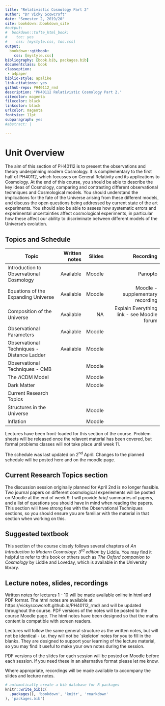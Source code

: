 ```yaml
---
title: "Relativistic Cosmology Part 2"
author: "Dr Vicky Scowcroft"
date: "Semester 2, 2019/20"
site: bookdown::bookdown_site
#output:
#  bookdown::tufte_html_book:
#    toc: yes
#    css: [mystyle.css, toc.css]
output: 
  bookdown::gitbook:
    css: [mystyle.css]
bibliography: [book.bib, packages.bib]
documentclass: book
classoption: 
 - a4paper
biblio-style: apalike
link-citations: yes
github-repo: PH40112_rmd
description: "PH40112 Relativistic Cosmology Part 2."
citecolor: magenta
filecolor: black
linkcolor: black
urlcolor: magenta
fontsize: 11pt
subparagraph: yes
#abstract: | 

---
```

# Unit Overview {-}
  The aim of this section of PH40112 is to present the observations and
  theory underpinning modern Cosmology. It is complementary to the first
  half of PH40112, which focusses on General Relativity and its
  applications to Cosmology. At the end of this course, you should be
  able to describe the key ideas of Cosmology, comparing and contrasting
  different observational techniques and Cosmological models. You should
  understand the implications for the fate of the Universe arising from
  these different models, and discuss the open questions being addressed
  by current state of the art experiments. You should also be able to
  assess how systematic errors and experimental uncertainties affect
  cosmological experiments, in particular how these affect our ability
  to discriminate between different models of the Universe's evolution.
  
## Topics and Schedule {-}



| Topic                                      | Written notes | Slides |                                  Recording |
|--------------------------------------------|--------------:|-------:|-------------------------------------------:|
| Introduction to Observational Cosmology    |     Available | Moodle |                                    Panopto |
| Equations of the Expanding Universe        |     Available | Moodle |           Moodle - supplementary recording |
| Composition of the Universe                |     Available |     NA | Explain Everything link - see Moodle forum |
| Observational Parameters                   |     Available | Moodle |                                            |
| Observational Techniques - Distance Ladder |     Available | Moodle |                                            |
| Observational Techniques - CMB             |               | Moodle |                                            |
| The $\Lambda$CDM Model                     |               | Moodle |                                            |
| Dark Matter                                |               | Moodle |                                            |
| Current Research Topics                    |               |        |                                            |
| Structures in the Universe                 |               | Moodle |                                            |
| Inflation                                  |               | Moodle |                                            |

Lectures have been front-loaded for this section of the course. Problem sheets will be released once the relavent material has been covered, but formal problems classes will not take place until week 11.

The schedule was last updated on 2<sup>nd</sup> April. Changes to the planned schedule will be posted here and on the moodle page. 

## Current Research Topics section {-}

The discussion session originally planned for April 2nd is no longer feasible. Two journal papers on different cosmological experiements will be posted on Moodle at the end of week 9. I will provide *brief* summaries of papers, and a list of questions you should have in mind when reading the papers. This section will have strong ties with the Observational Techniques sections, so you should ensure you are familiar with the material in that section when working on this. 

## Suggested textbook {-}
  This section of the course closely follows several chapters of *An
  Introduction to Modern Cosmology: 3<sup>rd</sup> edition* by Liddle.
  You may find it helpful to refer to this book or others such as *The
  Oxford companion to Cosmology* by Liddle and Loveday, which is
  available in the University library.

## Lecture notes, slides, recordings {-}

Written notes for lectures 1 - 10 will be made available online in html and PDF format. The html notes are available at https://vickyscowcroft.github.io/PH40112_rmd/ and will be updated throughout the course. PDF versions of the notes will be posted to the course Moodle page. The html notes have been designed so that the maths content is compatible with screen readers. 

Lectures will follow the same general structure as the written notes, but will not be identical - i.e. they will not be `skeleton' notes for you to fill in the blanks. They are designed to support your learning of the lecture material, so you may find it useful to make your own notes during the session. 

PDF versions of the slides for each session will be posted on Moodle before each session. If you need these in an alternative format please let me know. 

Where appropriate, recordings will be made available to accompany the slides and lecture notes. 

```r
# automatically create a bib database for R packages
knitr::write_bib(c(
  .packages(), 'bookdown', 'knitr', 'rmarkdown'
), 'packages.bib')
```
